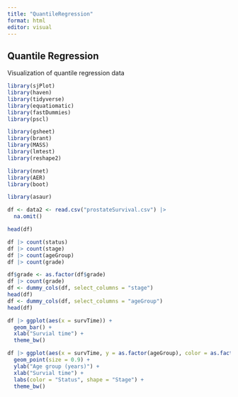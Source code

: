 ```yaml
---
title: "QuantileRegression"
format: html
editor: visual
---
```


## Quantile Regression

Visualization of quantile regression data

```r
library(sjPlot)
library(haven)
library(tidyverse)
library(equatiomatic)
library(fastDummies)
library(pscl)

library(gsheet)
library(brant)
library(MASS)
library(lmtest)
library(reshape2)

library(nnet)
library(AER)
library(boot)

library(asaur)
```

```r
df <- data2 <- read.csv("prostateSurvival.csv") |>
  na.omit()

head(df)

df |> count(status)
df |> count(stage)
df |> count(ageGroup)
df |> count(grade)

df$grade <- as.factor(df$grade)
df |> count(grade)
df <- dummy_cols(df, select_columns = "stage")
head(df)
df <- dummy_cols(df, select_columns = "ageGroup")
head(df)
```

```r
df |> ggplot(aes(x = survTime)) +
  geom_bar() +
  xlab("Survial time") +
  theme_bw()

df |> ggplot(aes(x = survTime, y = as.factor(ageGroup), color = as.factor(status), shape = as.factor(stage))) +
  geom_point(size = 0.9) +
  ylab("Age group (years)") +
  xlab("Survial time") +
  labs(color = "Status", shape = "Stage") +
  theme_bw()
```

